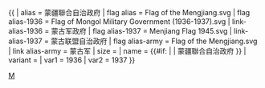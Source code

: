 {{ {{{1<noinclude>|country showdata</noinclude>}}}
| alias = 蒙疆聯合自治政府
| flag alias = Flag of the Mengjiang.svg
| flag alias-1936 = Flag of Mongol Military Government (1936-1937).svg
| link-alias-1936 = 蒙古军政府
| flag alias-1937 = Menjiang Flag 1945.svg
| link-alias-1937 = 蒙古联盟自治政府
| flag alias-army  = Flag of the Mengjiang.svg
| link alias-army  = 蒙古军
| size = {{{size|}}}
| name = {{#if: {{{name|}}} | {{{name|}}} | 蒙疆聯合自治政府 }}
| variant = {{{variant|}}}
<noinclude>
| var1 = 1936
| var2 = 1937
</noinclude>
}}
<noinclude>
[[Category:已不存在國家資料模板|M]]
</noinclude>